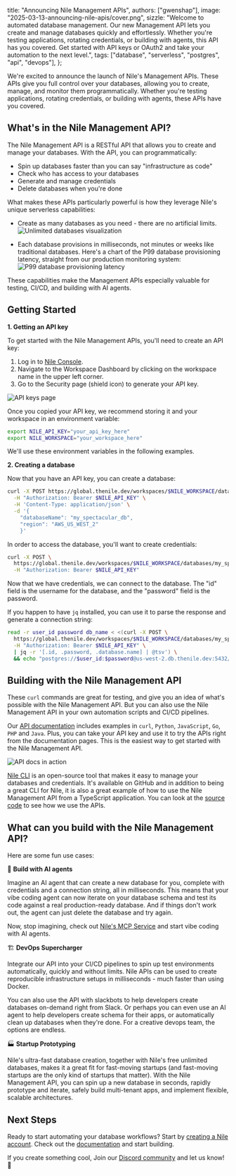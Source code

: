  title: "Announcing Nile Management APIs",
  authors: ["gwenshap"],
  image: "2025-03-13-announcing-nile-apis/cover.png",
  sizzle:
    "Welcome to automated database management. Our new Management API lets you create and manage databases quickly and effortlessly. Whether you're testing applications, rotating credentials, or building with agents, this API has you covered. Get started with API keys or OAuth2 and take your automation to the next level.",
  tags: ["database", "serverless", "postgres", "api", "devops"],
};

We're excited to announce the launch of Nile's Management APIs. 
These APIs give you full control over your databases, allowing you to create, manage, and monitor them programmatically. 
Whether you're testing applications, rotating credentials, or building with agents, these APIs have you 
covered.

## What's in the Nile Management API?

The Nile Management API is a RESTful API that allows you to create and manage your databases. With the API, you can programmatically:

- Spin up databases faster than you can say "infrastructure as code"
- Check who has access to your databases
- Generate and manage credentials
- Delete databases when you're done

What makes these APIs particularly powerful is how they leverage Nile's unique serverless capabilities: 

- Create as many databases as you need - there are no artificial limits.
![Unlimited databases visualization](/blog/2025-03-13-announcing-nile-apis/unlimited_dbs.png)

- Each database provisions in milliseconds, not minutes or weeks like traditional databases. 
Here's a chart of the P99 database provisioning latency, straight from our production monitoring system:
![P99 database provisioning latency](/blog/2025-03-13-announcing-nile-apis/provisioning_dbs.png)

These capabilities make the Management APIs especially valuable for testing, CI/CD, and building with AI agents.

## Getting Started

**1. Getting an API key**

To get started with the Nile Management APIs, you'll need to create an API key:

1. Log in to [Nile Console](https://console.thenile.dev).
2. Navigate to the Workspace Dashboard by clicking on the workspace name in the upper left corner.
3. Go to the Security page (shield icon) to generate your API key.

![API keys page](/blog/2025-03-13-announcing-nile-apis/get_api_keys.png)

Once you copied your API key, we recommend storing it and your workspace in an environment variable:

```bash
export NILE_API_KEY="your_api_key_here"
export NILE_WORKSPACE="your_workspace_here"
```

We'll use these environment variables in the following examples.

**2. Creating a database**

Now that you have an API key, you can create a database:

```bash
curl -X POST https://global.thenile.dev/workspaces/$NILE_WORKSPACE/databases \
  -H "Authorization: Bearer $NILE_API_KEY" \
  -H 'Content-Type: application/json' \
  -d '{
    "databaseName": "my_spectacular_db",
    "region": "AWS_US_WEST_2"
    }'
```
In order to access the database, you'll want to create credentials:

```bash
curl -X POST \
  https://global.thenile.dev/workspaces/$NILE_WORKSPACE/databases/my_spectacular_db/credentials \
  -H "Authorization: Bearer $NILE_API_KEY"
```

Now that we have credentials, we can connect to the database. The "id" field is the username for the database, and the "password" field is the password.

If you happen to have `jq` installed, you can use it to parse the response and generate a connection string:

```bash
read -r user_id password db_name < <(curl -X POST \
  https://global.thenile.dev/workspaces/$NILE_WORKSPACE/databases/my_spectacular_db/credentials \
  -H "Authorization: Bearer $NILE_API_KEY" \
  | jq -r '[.id, .password, .database.name] | @tsv') \
  && echo "postgres://$user_id:$password@us-west-2.db.thenile.dev:5432/$db_name"
```

## Building with the Nile Management API

These `curl` commands are great for testing, and give you an idea of what's possible with the Nile Management API. 
But you can also use the Nile Management API in your own automation scripts and CI/CD pipelines.

Our [API documentation](https://thenile.dev/docs/api-reference/) includes examples in `curl`, `Python`, `JavaScript`, `Go`, `PHP` and `Java`.
Plus, you can take your API key and use it to try the APIs right from the documentation pages.
This is the easiest way to get started with the Nile Management API.

![API docs in action](/blog/2025-03-13-announcing-nile-apis/api_docs_in_action.png)

[Nile CLI](https://thenile.dev/docs/cli/introduction) is an open-source tool that makes it easy to manage your databases and credentials. 
It's available on GitHub and in addition to being a great CLI for Nile, 
it is also a great example of how to use the Nile Management API from a TypeScript application. 
You can look at the [source code](https://github.com/niledatabase/cli/blob/alpha/src/lib/api.ts) to see how we use the APIs.

## What can you build with the Nile Management API?

Here are some fun use cases:

🤖 **Build with AI agents**

Imagine an AI agent that can create a new database for you, complete with credentials 
and a connection string, all in milliseconds. This means that your vibe coding agent can now iterate on your database schema and test its code against a real production-ready database.
And if things don't work out, the agent can just delete the database and try again.

Now, stop imagining, check out [Nile's MCP Service](https://thenile.dev/docs/ai-embeddings/model_context_protocol) 
and start vibe coding with AI agents.

🏗️ **DevOps Supercharger**

Integrate our API into your CI/CD pipelines to spin up test environments automatically, 
quickly and without limits. Nile APIs can be used to create reproducible infrastructure 
setups in milliseconds - much faster than using Docker. 

You can also use the API with slackbots to help developers create databases on-demand right from Slack. Or perhaps you can even use an AI agent to help developers create schema for their apps, or automatically clean up databases when they're done.
For a creative devops team, the options are endless.

🏭 **Startup Prototyping**

Nile's ultra-fast database creation, together with Nile's free unlimited databases, makes it a great fit for fast-moving startups 
(and fast-moving startups are the only kind of startups that matter). 
With the Nile Management API, you can spin up a new database in seconds, rapidly prototype and iterate, safely build multi-tenant apps,
and implement flexible, scalable architectures.

## Next Steps

Ready to start automating your database workflows? Start by [creating a Nile account](https://console.thenile.dev).
Check out the [documentation](https://thenile.dev/docs/api-reference/) and start building.

If you create something cool, Join our [Discord community](https://discord.gg/8UuBB84tTy) and let us know! 🚀